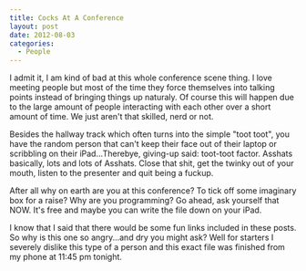 ```yaml
---
title: Cocks At A Conference
layout: post
date: 2012-08-03
categories:
  - People
---
```


I admit it, I am kind of bad at this whole conference scene thing. I love
meeting people but most of the time they force themselves into talking
points instead of bringing things up naturaly. Of course this will
happen due to the large amount of people interacting with each other
over a short amount of time. We just aren't that skilled, nerd or not.

Besides the hallway track which often turns into the simple "toot toot", you have the random person that can't keep their face out of their
laptop or scribbling on their iPad...Therebye, giving-up said: toot-toot factor.
Asshats basically, lots and lots of Asshats. Close that shit, get the twinky out of your mouth,
listen to the presenter and quit being a fuckup.

After all why on earth are you at this conference? To tick off some
imaginary box for a raise? Why are you programming? Go ahead, ask yourself that
NOW. It's free and maybe you can write the file down on your iPad.

I know that I said that there would be some fun links included in these
posts. So why is this one so angry...and dry you might ask? Well for
starters I severely dislike this type of a person and this exact file
was finished from my phone at 11:45 pm tonight.
